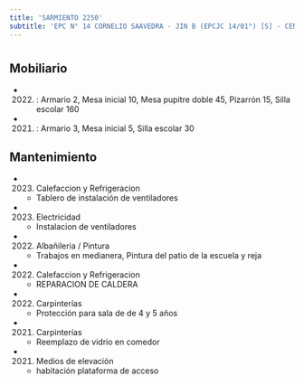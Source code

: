 ```yaml
---
title: 'SARMIENTO 2250'
subtitle: 'EPC N° 14 CORNELIO SAAVEDRA - JIN B (EPCJC 14/01°) [S] - CENOF CENTRO SARMIENTO'
---
```


#


## Mobiliario

*  (2022) : Armario 2, Mesa inicial 10, Mesa pupitre doble 45, Pizarrón 15, Silla escolar 160 

*  (2021) : Armario 3, Mesa inicial 5, Silla escolar 30 





## Mantenimiento

*  (2023) Calefaccion y Refrigeracion 
    + Tablero de instalación de ventiladores

*  (2023) Electricidad 
    + Instalacion de ventiladores

*  (2022) Albañileria / Pintura 
    + Trabajos en medianera, Pintura del patio de la escuela y reja

*  (2022) Calefaccion y Refrigeracion 
    + REPARACION DE CALDERA

*  (2022) Carpinterías 
    + Protección para sala de de 4 y 5 años

*  (2021) Carpinterías 
    + Reemplazo de vidrio en comedor

*  (2021) Medios de elevación 
    + habitación plataforma de acceso



